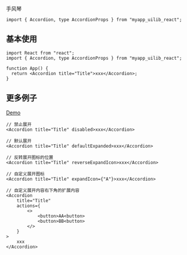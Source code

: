
<Meta of={Stories} />

<Title>\<Accordion></Title>

<Subtitle>手风琴</Subtitle>

```tsx
import { Accordion, type AccordionProps } from "myapp_uilib_react";
```

<Controls />

## 基本使用

<Story of={Stories.BaseExample} />

```tsx
import React from "react";
import { Accordion, type AccordionProps } from "myapp_uilib_react";

function App() {
  return <Accordion title="Title">xxx</Accordion>;
}
```

## 更多例子

[Demo](?path=/story/molecules-accordion--more-list-example)

```tsx
// 禁止展开
<Accordion title="Title" disabled>xxx</Accordion>

// 默认展开
<Accordion title="Title" defaultExpanded>xxx</Accordion>

// 反转展开图标的位置
<Accordion title="Title" reverseExpandIcon>xxx</Accordion>

// 自定义展开图标
<Accordion title="Title" expandIcon={"A"}>xxx</Accordion>

// 自定义展开内容右下角的扩展内容
<Accordion
    title="Title"
    actions={
        <>
            <button>AA<button>
            <button>BB<button>
        </>
    }
>
    xxx
</Accordion>
```
